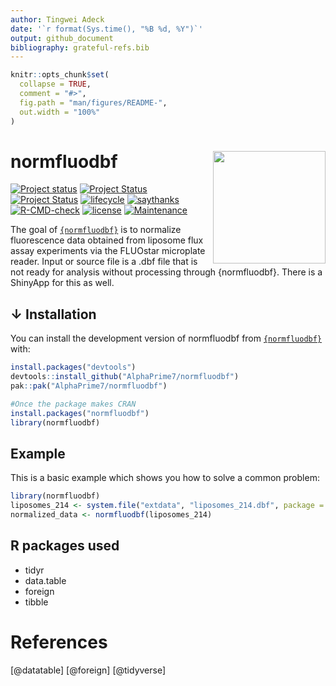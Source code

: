 ```yaml
---
author: Tingwei Adeck
date: '`r format(Sys.time(), "%B %d, %Y")`'
output: github_document
bibliography: grateful-refs.bib
---
```


<!-- README.md is generated from README.Rmd. Please edit that file -->

```r
knitr::opts_chunk$set(
  collapse = TRUE,
  comment = "#>",
  fig.path = "man/figures/README-",
  out.width = "100%"
)
```

# normfluodbf <img src="man/figures/logo.png" align="right" width="180" />

[![Project status](https://www.repostatus.org/badges/latest/concept.svg)](https://github.com/AlphaPrime7/normfluodbf/commits) 
[![Project Status](https://www.repostatus.org/badges/latest/active.svg)](https://github.com/AlphaPrime7/normfluodbf/commits)
[![Project Status](https://www.repostatus.org/badges/latest/wip.svg)](https://github.com/AlphaPrime7/normfluodbf/commits)
[![lifecycle](https://img.shields.io/badge/lifecycle-maturing-blue.svg)](https://lifecycle.r-lib.org/articles/stages.html) 
[![saythanks](https://img.shields.io/badge/say-thanks-ff69b4.svg)](https://saythanks.io/to/GuangchuangYu)
[![R-CMD-check](https://github.com/AlphaPrime7/normfluodbf/actions/workflows/devel-check.yaml/badge.svg)](https://github.com/AlphaPrime7/normfluodbf/actions/workflows/devel-check.yaml)
[![license](https://img.shields.io/badge/license-GPL--3-blue.svg)](https://www.gnu.org/licenses/gpl-3.0.en.html)
[![Maintenance](https://img.shields.io/badge/Maintained%3F-yes-green.svg)](https://GitHub.com/Nelson-Gon/mde/graphs/commit-activity)


The goal of [`{normfluodbf}`](https://github.com/AlphaPrime7/normfluodbf) is to normalize fluorescence data obtained from liposome flux assay experiments via the FLUOstar microplate reader. Input or source file is a .dbf file that is not ready for analysis without processing through {normfluodbf}. There is a ShinyApp for this as well.

## &darr; Installation

You can install the development version of normfluodbf from [`{normfluodbf}`](https://github.com/AlphaPrime7/normfluodbf) with:

``` r
install.packages("devtools")
devtools::install_github("AlphaPrime7/normfluodbf")
pak::pak("AlphaPrime7/normfluodbf")

#Once the package makes CRAN
install.packages("normfluodbf")
library(normfluodbf)
```

## Example

This is a basic example which shows you how to solve a common problem:

```r
library(normfluodbf)
liposomes_214 <- system.file("extdata", "liposomes_214.dbf", package = "normfluodbf")
normalized_data <- normfluodbf(liposomes_214)
```

## R packages used
- tidyr
- data.table
- foreign
- tibble

# References
[@datatable]
[@foreign]
[@tidyverse]
